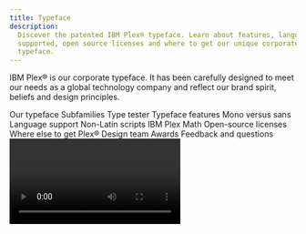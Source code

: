 ```yaml
---
title: Typeface
description:
  Discover the patented IBM Plex® typeface. Learn about features, languages
  supported, open source licenses and where to get our unique corporate
  typeface.
---
```



<PageDescription>

IBM Plex® is our corporate typeface. It has been carefully designed to meet
our needs as a global technology company and reflect our brand spirit, beliefs
and design principles.

</PageDescription>

<AnchorLinks>
  <AnchorLink>Our typeface</AnchorLink>
  <AnchorLink>Subfamilies</AnchorLink>
  <AnchorLink>Type tester</AnchorLink>
  <AnchorLink>Typeface features</AnchorLink>
  <AnchorLink>Mono versus sans</AnchorLink>
  <AnchorLink>Language support</AnchorLink>
  <AnchorLink>Non-Latin scripts</AnchorLink>
  <AnchorLink>IBM Plex Math</AnchorLink>
  <AnchorLink>Open-source licenses</AnchorLink>
  <AnchorLink>Where else to get Plex®</AnchorLink>
  <AnchorLink>Design team</AnchorLink>
  <AnchorLink>Awards</AnchorLink>
  <AnchorLink>Feedback and questions</AnchorLink>
</AnchorLinks>

<Video vimeoId="575186862" />

## Resources

<Row className="resource-card-group">
<Column colMd={4} colLg={4} noGutterSm>
    <ResourceCard
      subTitle="IBM Plex® typeface latest release"
      aspectRatio="2:1"
      href="https://github.com/IBM/plex/releases/latest"
      >

![](../../images/resource-cards/github.png)

  </ResourceCard>
</Column>
<Column colMd={4} colLg={4} noGutterSm>
    <ResourceCard
      subTitle="IBM Plex® website"
      aspectRatio="2:1"
      href="https://www.ibm.com/plex/"
      >

![](../../images/resource-cards/eye.png)

  </ResourceCard>
</Column>
</Row>

## Our typeface

As the patented typeface for our diverse and global brand, IBM Plex is just as
important as our name or our logo. It fine-tunes the tone of our words. It
represents who we are and what we believe—as a company and as designers. Every
decision is made with purpose; every detail has a reason for being.

<Video
  src="/videos/typeface_02.mp4"
  poster="/images/TypefaceSecondVideoPoster.gif"
/>

## Subfamilies

With four subfamilies, eight weights and two styles (roman and italic), IBM
Plex can do just about anything you need it to. Just download the latest from
[GitHub](https://github.com/IBM/plex/releases/latest), add to your font manager,
activate and enjoy. To learn more, with a deep dive into details and the story,
visit the [Plex](https://www.ibm.com/plex/) website.

<TypefaceSubFamilies />

## Type tester

We’ve included the type tester so you can play with Plex and explore all its
styles, weights and languages. The typeface really comes to life once it’s set
in words or paragraphs, so feel free to type away.

<TypeTester />

## Typeface features

IBM Plex comes with some additional basic features, such as ligatures across Sans and Serif, as well as fractions, arrows, alternate glyphs and global currency
symbols. These elements can be accessed through OpenType features and glyph palettes in the available standard design tools. Get the latest
[Plex](https://github.com/IBM/plex/releases/latest).

<Row className="image-grid">
<Column colMd={4} colLg={4}>

![IBM Plex Sans font ligatures](../images/sans-ligatures.svg)

</Column>
<Column colMd={4} colLg={4} >

![IBM Plex Serif font ligatures](../images/serif-ligatures.svg)

</Column>
<Column colMd={4} colLg={4} >

![IBM Plex Sans fraction](../images/fractions.svg)

</Column>

<Column colMd={4} colLg={4}>

![IBM Plex alternate glyphs](../images/alternate-glyphs.svg)

</Column>
<Column colMd={4} colLg={4}>

![IBM Plex Sans global currency symbols](../images/currency-symbols.svg)

</Column>
<Column colMd={4} colLg={4}>

![IBM Plex Sans arrows](../images/arrows.svg)

</Column>
</Row>

## Mono versus sans

The monospaced version of IBM Plex is especially designed to fit every glyph into a 600 unit space, which takes its cues from the typewriter era. Monospaced fonts are used for coding by developers and should also be used to demonstrate code snippets in our communications and specifications.

![Mono vs sans example](../images/mono-vs-sans.svg)

## Language support

IBM Plex covers over 100 languages with extended Latin versions. These languages cover the
typographic needs for executing communications and other typographic situations
across the international community. All four subfamilies are covered in the
extended Latin, which includes Vietnamese. In addition, Plex covers a growing set
of non-Latin scripts which currently include Arabic, Chinese, Cyrillic, Devanagari,
Greek, Hebrew, Japanese, Korean and Thai.

<Row className="mobile-columns">
<Column className="one" colSm={2} colMd={2} colLg={3}>

Afrikaans<br />Albanian<br />Arabic<br />Arabic Afrikaans<br />Arwi (Arabic Tamil)<br />Asu<br />Äynu<br />Azerbaijani<br />Bakhtiari<br />Balti<br />Balochi/Baluchi<br />Basque<br />
Beja<br />Belarusian<br />Bemba<br />Bena<br />Bokmål<br />Bosnian<br />Brahui<br />Breton<br />Bru<br />Bulgarian<br />Catalan
Central<br />Chagatai<br />Chinese (Traditional)<br />Chinese (Simplified)<br />Chiga<br />Chong<br />Comorian<br />Coptic<br />Cornish<br />Croatian<br />Czech<br />Danish<br />Dari<br />
Deccani<br />Devanagari<br />Dogri<br />Domari<br />Dutch<br />Eastern
Cham<br />Embu<br />English<br />Esperanto<br />
Estonian<br />Faroese<br />

</Column>
<Column className="two" colSm={2} colMd={2} colLg={3}>

Farsi<br />Filipino<br />Finnish<br />French<br />Galician<br />Ganda<br />German<br />Gilaki<br />Greek<br />Gujari<br />Gusii<br />Hausa<br />Hawaiian<br />
Hazaragi<br />Hebrew<br />Hindko<br />Hungarian<br />Icelandic<br />Indonesian<br />Indus<br />Ingush<br />
Irish<br />Italian<br />Japanese<br />Jola-Fonyi<br />Kabuverdianu<br />Kachi
Koli<br />Kalaallisut<br />Kalenjin<br />Kamba<br />
Kanuri<br />Karakalpak<br />Kashmiri/<br />Kazakh<br />Khowar<br />Kikuyu<br />Kinyarwanda<br />Kohistani<br />Korean<br />Kurdish<br />Kuy<br />Kyrgyz<br />Lahnda<br />Laki<br />
Latvian

</Column>
<Column className="three" colSm={2} colMd={2} colLg={3}>

Lithuanian<br />Luhya<br />Lwalu<br />Macedonian<br />Machame<br />Makhuwa-Meetto<br />Makonde<br />Malagasy<br />Malay<br />Maltese<br />Manx<br />Mazanderani<br />Meru<br />Mongolian<br />Morisien<br />Moroccan
Arabic<br />Muslim Tat<br />Northern Hindko<br /> Northern Khmer<br />Northern
Luri<br />Ndebele<br />Norwegian<br />Nyah
Kur<br />Nyankole<br />Nynorsk<br />Oromo<br /> Ottoman
Turkish<br />Pali<br />Parkari Koli<br />Parsi-Dari<br />Pashto<br />Patani
Malay<br />Polish<br />
Portuguese<br />Punjabi<br />Qashqai<br />Romanian<br />Romansh<br />Rombo<br />Rundi<br />Russian<br />Rwa<br />Samburu<br />Sango<br />Sangu

</Column>
<Column className="four" colSm={2} colMd={2} colLg={3}>

Sanskrit<br />Sena<br />Serbian<br />Seraiki<br />Serer<br />Shambala<br />Shona<br />Sindhi<br />Slovak<br />Slovenian<br />So<br />Soga<br />Somali<br />South
Azerbaijani<br />Southern Hindko<br />Southern Kurdish<br />Southern
Luri<br />Spanish<br />Susu<br />Swahili<br />Swedish<br /> Swiss
German<br />Tachelhit<br />Taita<br />Tajik<br />Talysh<br />Teso<br />Thai<br />Tongan<br />Turkish<br />Turkmen<br />
Ukrainian<br />Urdu<br />Uyghur<br />Uzbek<br />Vietnamese<br />Vunjo<br />Wadiyara
Koli<br />Western Cham<br />Wolof<br />Welsh<br /> Zoroastrian<br />Zulu

</Column>
</Row>

## Non-Latin scripts

Global languages are part of the long-term plan for the IBM Plex typeface family. Non-Latin language designs are currently in development. The available non-Latin languages are shown here along with what’s also in the pipeline.

<NonLatinScripts />

## IBM Plex Math

IBM Plex® Math includes over 5,000 new glyphs, covering a wide range of mathematical symbols, such as alphanumeric, double-struck, Mono Fraktur, operators and script, as well as icons, arrows, Greek letters, phonetics, and technical and geometric shapes. It’s one of the most complete math fonts available today. Its compatibility with IBM Plex® Serif Regular makes it an ideal choice for IBM researchers and mathematicians. _Note: Plex® Math must be used with LaTeX software or an equivalent to format or typeset math equations in text documents._

![Math theorem example image](./images/plex_math.png)

<Caption>Sample paper for the amsmath package. File name: testmath.tex
American Mathematical Society, Version 2.0, 1999/11/15</Caption>

<Row className="resource-card-group">
<Column colMd={4} colLg={4} noGutterSm>
    <ResourceCard
      subTitle="IBM Plex Math"
      aspectRatio="2:1"
      href="https://fonts.google.com/?query=ibm+plex"
      >

![github logo](../../images/resource-cards/github.png)

  </ResourceCard>
</Column>
</Row>

## Open-source licenses

The IBM Plex design has been awarded a patent and is the intellectual property of IBM. The basic Open Font License (OFL) can be found in the downloadable font files. If alternative licensing is needed when embedding or bundling IBM Plex into software packages, contact the appropriate legal teams.

## Where else to get Plex®

Because Plex is open source, we felt it was important to include it in the Google Fonts and Adobe Fonts libraries to make it available for anyone to use. However, the fonts in these libraries may not have the latest versions, so we always recommend going to the [IBM Plex GitHub](https://github.com/IBM/plex/releases/latest) repo.

<Row className="resource-card-group">
<Column colMd={4} colLg={4} noGutterSm>
    <ResourceCard
      subTitle="IBM Plex® on Google Fonts"
      aspectRatio="2:1"
      href="https://fonts.google.com/?query=ibm+plex"
      >

![google fonts logo](../../images/resource-cards/google-fonts.png)

  </ResourceCard>
</Column>
<Column colMd={4} colLg={4} noGutterSm>
    <ResourceCard
      subTitle="IBM Plex® on Adobe Fonts"
      aspectRatio="2:1"
      href="https://fonts.adobe.com/foundries/ibm"
      >

![](../../images/resource-cards/adobe_fonts.png)

  </ResourceCard>
</Column>
</Row>

## Design team

The IBM Plex team is a world-class group of type design experts, hailing from
Austria, China, Croatia, Israel, Japan, Korea, Latvia, Poland, Lebanon, the
Netherlands, Romania, Spain, Switzerland, the United Kingdom and the United
States. As the non-Latin variations grow more, so will our international team of
type designers.

## Awards

Recently, IBM Plex Sans and Mono were acquired into the permanent collection of the [Cooper Hewitt, Smithsonian Design Museum](https://www.cooperhewitt.org/) in New York City. IBM Plex has gained recognition in the international type design community and has won various international competitions. Plex received its first international recognition in the Type Directors Club Competition, [TDC 64 2018](https://tdc.org/competitions/typeface-design-2018/?judges-choice=on#filters-section), where it won the Judge’s Choice for Typographic Excellence. In 2020, IBM Plex Sans Arabic was honored with a Pencil Award in the Type Design category at the prestigious [D&AD Awards](https://www.dandad.org/awards/professional/2020/232950/ibm-plex-arabic/). Plex has also been granted several international patents.

## Feedback and questions

Address all inquiries or issues on
[GitHub](https://github.com/ibm/plex/issues) and be sure to download the latest versions
[here](https://github.com/IBM/plex/releases/latest).
